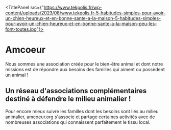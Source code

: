 
<TitlePanel src={"https://www.tekpolis.fr/wp-content/uploads/2023/08/www.tekpolis.fr-5-habitudes-simples-pour-avoir-un-chien-heureux-et-en-bonne-sante-a-la-maison-5-habitudes-simples-pour-avoir-un-chien-heureux-et-en-bonne-sante-a-la-maison-peu-les-font-toutes.jpg"}>
# Amcoeur
<Widget/>
Nous sommes une association créée pour le bien-être animal et dont notre missions est de répondre aux besoins des familles qui aiment ou possèdent un animal !

</TitlePanel>

<TextPanel>

## Un réseau d'associations complémentaires destiné à défendre le milieu animalier !

Pour encore mieux suivre les familles dont les besoins sont liés au milieu animalier, amcoeur.org
s'associe et partage certaines activités avec de nombreuses associations qui connaissent parfaitement le tissu local.

</TextPanel>
